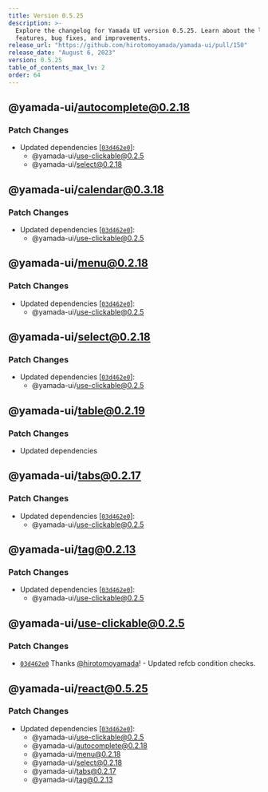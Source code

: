 ```yaml
---
title: Version 0.5.25
description: >-
  Explore the changelog for Yamada UI version 0.5.25. Learn about the latest
  features, bug fixes, and improvements.
release_url: "https://github.com/hirotomoyamada/yamada-ui/pull/150"
release_date: "August 6, 2023"
version: 0.5.25
table_of_contents_max_lv: 2
order: 64
---
```


## @yamada-ui/autocomplete@0.2.18

### Patch Changes

- Updated dependencies \[[`03d462e0`](https://github.com/hirotomoyamada/yamada-ui/commit/03d462e09c1618843d9016509aacc3a35f4dfdce)]:
  - @yamada-ui/use-clickable@0.2.5
  - @yamada-ui/select@0.2.18

## @yamada-ui/calendar@0.3.18

### Patch Changes

- Updated dependencies \[[`03d462e0`](https://github.com/hirotomoyamada/yamada-ui/commit/03d462e09c1618843d9016509aacc3a35f4dfdce)]:
  - @yamada-ui/use-clickable@0.2.5

## @yamada-ui/menu@0.2.18

### Patch Changes

- Updated dependencies \[[`03d462e0`](https://github.com/hirotomoyamada/yamada-ui/commit/03d462e09c1618843d9016509aacc3a35f4dfdce)]:
  - @yamada-ui/use-clickable@0.2.5

## @yamada-ui/select@0.2.18

### Patch Changes

- Updated dependencies \[[`03d462e0`](https://github.com/hirotomoyamada/yamada-ui/commit/03d462e09c1618843d9016509aacc3a35f4dfdce)]:
  - @yamada-ui/use-clickable@0.2.5

## @yamada-ui/table@0.2.19

### Patch Changes

- Updated dependencies

## @yamada-ui/tabs@0.2.17

### Patch Changes

- Updated dependencies \[[`03d462e0`](https://github.com/hirotomoyamada/yamada-ui/commit/03d462e09c1618843d9016509aacc3a35f4dfdce)]:
  - @yamada-ui/use-clickable@0.2.5

## @yamada-ui/tag@0.2.13

### Patch Changes

- Updated dependencies \[[`03d462e0`](https://github.com/hirotomoyamada/yamada-ui/commit/03d462e09c1618843d9016509aacc3a35f4dfdce)]:
  - @yamada-ui/use-clickable@0.2.5

## @yamada-ui/use-clickable@0.2.5

### Patch Changes

- [`03d462e0`](https://github.com/hirotomoyamada/yamada-ui/commit/03d462e09c1618843d9016509aacc3a35f4dfdce) Thanks [@hirotomoyamada](https://github.com/hirotomoyamada)! - Updated refcb condition checks.

## @yamada-ui/react@0.5.25

### Patch Changes

- Updated dependencies \[[`03d462e0`](https://github.com/hirotomoyamada/yamada-ui/commit/03d462e09c1618843d9016509aacc3a35f4dfdce)]:
  - @yamada-ui/use-clickable@0.2.5
  - @yamada-ui/autocomplete@0.2.18
  - @yamada-ui/menu@0.2.18
  - @yamada-ui/select@0.2.18
  - @yamada-ui/tabs@0.2.17
  - @yamada-ui/tag@0.2.13
